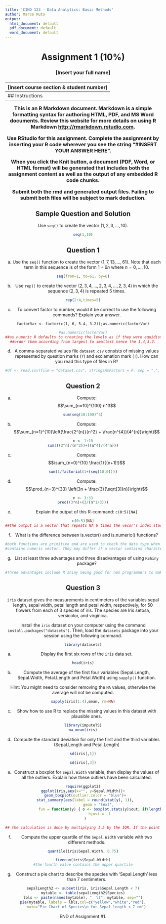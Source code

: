 ---
title: 'CIND 123 - Data Analytics: Basic Methods'
author: Marco Muto
output:
  html_document: default
  pdf_document: default
  word_document: default
---
<center> <h1> Assignment 1 (10%) </h1> </center>
<center>  <h3> [Insert your full name] </h2> </center>
<center> <h3> [Insert course section & student number] </h2> </center>
---
## Instructions 

This is an R Markdown document. Markdown is a simple formatting syntax for authoring HTML, PDF, and MS Word documents. Review this website for more details on using R Markdown <http://rmarkdown.rstudio.com>.

Use RStudio for this assignment. Complete the assignment by inserting your R code wherever you see the string "#INSERT YOUR ANSWER HERE".

When you click the **Knit** button, a document (PDF, Word, or HTML format) will be generated that includes both the assignment content as well as the output of any embedded R code chunks.

Submit **both**  the rmd and generated output files. Failing to submit both files will be subject to mark deduction.

## Sample Question and Solution

Use `seq()` to create the vector $(1,2,3,\ldots,10)$.

```{r}
seq(1,10)
```

## Question 1

a) Use the `seq()` function to create the vector $(1, 7, 13, \ldots, 61)$. Note that each term in this sequence is of the form 
$1 + 6n$ where $n = 0, \ldots, 10$.

```{r}
seq(from=1, to=61, by=6)
```

b) Use `rep()` to create the vector $(2,3,4,\dots,2,3,4, \dots,2,3,4)$ in which the sequence $(2,3,4)$ is repeated 5 times.

```{r}
rep(2:4,times=5)
```

c) To convert factor to number, would it be correct to use the following commands? Explain your answer.

`factorVar <- factor(c(1, 6, 5.4, 3.2));as.numeric(factorVar)`

```{r}
#as.numeric(factorVar)
##as.numeric R defaults to treating the levels as if they were equidistant in the modelling code by generating polynomial contrasts. It will
##order them according from largest to smallest hence the 1,4,3,2.
```

d) A comma-separated values file `dataset.csv` consists of missing values represented by question marks (`?`) and exclamation mark (`!`). How can you read this type of files in R?

```{r}
#df <- read.csv(file = "dataset.csv", stringsAsFactors = F, sep = ",", na.strings = c("?","!"))
```

\newpage
## Question 2

a) Compute: $$\sum_{n=10}^{100} n^3$$

```{r}
sum(seq(10:100)^3)
```

b) Compute: $$\sum_{n=1}^{10}\left(\frac{2^{n}}{n^2} + \frac{n^{4}}{4^{n}}\right)$$

```{r}
n <- 1:10
sum(((2^n)/(n^2))+((n^4)/(4^n)))
```

c) Compute: $$\sum_{n=0}^{10} \frac{1}{(n+1)!}$$ 

```{r}
sum(1/factorial(1+(seq(10,0))))
```

d) Compute: $$\prod_{n=3}^{33} \left(3n + \frac{3}{\sqrt[3]{n}}\right)$$

```{r}
n <- 3:33
prod((3*n)+(3/(n^1/3)))
```

e) Explain the output of this R-command:
`c(0:5)[NA]`

```{r}
c(0:5)[NA]
##the output is a vector that repeats NA 6 times the vecor's index starts at 0 and continues to 5.  
```

f) What is the difference between is.vector() and is.numeric() functions?

```{r}
#both functions are primitive and are used to check the data type when called. they will return true if a variable 
#contains numeric vector. They may differ if a vector contains character data then it will return dalse if called via is.numeric(), And it will return true if called by is.vector. 
```

g) List at least three advantages and three disadvantages of using `RShiny` package?
```{r}
#Three advantages include R shiny being good for non programmers to make visualizations, great for making high quality apps quickly especially if the user already knows R, the created apps are also readily avaialble and shareble #Three disadvantages are R shiny being limited in making complicated apps. Capturing user input and feedback may be difficult. Lastly R shiny may have long load times for loading apps   
```

\newpage
## Question 3
`iris` dataset gives the measurements in centimeters of the variables sepal length, sepal width, petal length and petal width, respectively, for 50 flowers from each of 3 species of iris. The species are Iris setosa, versicolor, and virginica.

Install the `iris` dataset on your computer using the command `install.packages("datasets")`. Then, load the `datasets` package into your session using the following command.
```{r}
library(datasets)
```

a) Display the first six rows of the `iris` data set.

```{r}
head(iris)
```

b) Compute the average of the first four variables (Sepal.Length, Sepal.Width, Petal.Length and Petal.Width) using `sapply()` function.

Hint: You might need to consider removing the `NA` values, otherwise the average will not be computed.

```{r}

sapply(iris[1:4],mean, rm=NA)

```

c) Show how to use R to replace the missing values in this dataset with plausible ones.

```{r}
library(imputeTS)
na_mean(iris)
```

d) Compute the standard deviation for only the first and the third variables (Sepal.Length and Petal.Length)

```{r}
sd(iris[,1])

sd(iris[,3])
```

e) Construct a boxplot for `Sepal.Width` variable, then display the values of all the outliers. Explain how these outliers have been calculated.

```{r}
require(ggplot2)
ggplot(iris,aes(x="", y=Sepal.Width))+
  geom_boxplot(outlier.color = "blue")+
  stat_summary(aes(label = round(stat(y), 1)),
               geom = "text", 
               fun = function(y) { o <- boxplot.stats(y)$out; if(length(o) == 0) NA else o },
               hjust = -1
  )

## the calculation is done by multiplying 1.5 by the IQR. If the point is larger than Q3 and less than Q1 after the calculation it is considered an outlier.
```

f) Compute the upper quartile of the `Sepal.Width` variable with two different methods.

```{r}
quantile(iris$Sepal.Width, 0.75)

fivenum(iris$Sepal.Width)
#the fourth value contains the upper quartile
```

g) Construct a pie chart to describe the species with 'Sepal.Length' less than 7 centimeters.
```{r}

sepalLength2 <- subset(iris, iris$Sepal.Length < 7)
mytable <- table(sepalLength2$Species)
lbls <- paste(names(mytable), "  \t", mytable, sep="")
pie(mytable, labels = lbls,col=c("yellow","white","red"),
   main="Pie Chart of Species\n for Sepal length < 7 cm")
```

END of Assignment #1.

